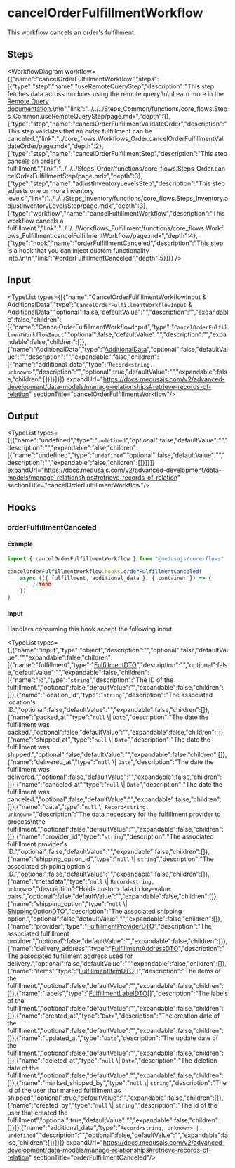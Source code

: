 
# cancelOrderFulfillmentWorkflow

This workflow cancels an order's fulfillment.

## Steps

<WorkflowDiagram workflow={{"name":"cancelOrderFulfillmentWorkflow","steps":[{"type":"step","name":"useRemoteQueryStep","description":"This step fetches data across modules using the remote query.\n\nLearn more in the [Remote Query documentation](https://docs.medusajs.com/v2/advanced-development/modules/remote-query).\n\n","link":"../../../Steps_Common/functions/core_flows.Steps_Common.useRemoteQueryStep/page.mdx","depth":1},{"type":"step","name":"cancelOrderFulfillmentValidateOrder","description":"This step validates that an order fulfillment can be canceled.","link":"../core_flows.Workflows_Order.cancelOrderFulfillmentValidateOrder/page.mdx","depth":2},{"type":"step","name":"cancelOrderFulfillmentStep","description":"This step cancels an order's fulfillment.","link":"../../../Steps_Order/functions/core_flows.Steps_Order.cancelOrderFulfillmentStep/page.mdx","depth":3},{"type":"step","name":"adjustInventoryLevelsStep","description":"This step adjusts one or more inventory levels.","link":"../../../Steps_Inventory/functions/core_flows.Steps_Inventory.adjustInventoryLevelsStep/page.mdx","depth":3},{"type":"workflow","name":"cancelFulfillmentWorkflow","description":"This workflow cancels a fulfillment.","link":"../../../Workflows_Fulfillment/functions/core_flows.Workflows_Fulfillment.cancelFulfillmentWorkflow/page.mdx","depth":4},{"type":"hook","name":"orderFulfillmentCanceled","description":"This step is a hook that you can inject custom functionality into.\n\n","link":"#orderFulfillmentCanceled","depth":5}]}} />

## Input

<TypeList types={[{"name":"CancelOrderFulfillmentWorkflowInput & AdditionalData","type":"`CancelOrderFulfillmentWorkflowInput` & [AdditionalData](../../../../types/HttpTypes/types/types.HttpTypes.AdditionalData/page.mdx)","optional":false,"defaultValue":"","description":"","expandable":false,"children":[{"name":"CancelOrderFulfillmentWorkflowInput","type":"`CancelOrderFulfillmentWorkflowInput`","optional":false,"defaultValue":"","description":"","expandable":false,"children":[]},{"name":"AdditionalData","type":"[AdditionalData](../../../../types/HttpTypes/types/types.HttpTypes.AdditionalData/page.mdx)","optional":false,"defaultValue":"","description":"","expandable":false,"children":[{"name":"additional_data","type":"`Record<string, unknown>`","description":"","optional":true,"defaultValue":"","expandable":false,"children":[]}]}]}]} expandUrl="https://docs.medusajs.com/v2/advanced-development/data-models/manage-relationships#retrieve-records-of-relation" sectionTitle="cancelOrderFulfillmentWorkflow"/>

## Output

<TypeList types={[{"name":"undefined","type":"`undefined`","optional":false,"defaultValue":"","description":"","expandable":false,"children":[{"name":"undefined","type":"`undefined`","optional":false,"defaultValue":"","description":"","expandable":false,"children":[]}]}]} expandUrl="https://docs.medusajs.com/v2/advanced-development/data-models/manage-relationships#retrieve-records-of-relation" sectionTitle="cancelOrderFulfillmentWorkflow"/>

## Hooks

### orderFulfillmentCanceled

#### Example

```ts
import { cancelOrderFulfillmentWorkflow } from "@medusajs/core-flows"

cancelOrderFulfillmentWorkflow.hooks.orderFulfillmentCanceled(
	async (({ fulfillment, additional_data }, { container }) => {
		//TODO
	})
)
```

#### Input

Handlers consuming this hook accept the following input.

<TypeList types={[{"name":"input","type":"object","description":"","optional":false,"defaultValue":"","expandable":false,"children":[{"name":"fulfillment","type":"[FulfillmentDTO](../../../../fulfillment/interfaces/fulfillment.FulfillmentDTO/page.mdx)","description":"","optional":false,"defaultValue":"","expandable":false,"children":[{"name":"id","type":"`string`","description":"The ID of the fulfillment.","optional":false,"defaultValue":"","expandable":false,"children":[]},{"name":"location_id","type":"`string`","description":"The associated location's ID.","optional":false,"defaultValue":"","expandable":false,"children":[]},{"name":"packed_at","type":"`null` \\| `Date`","description":"The date the fulfillment was packed.","optional":false,"defaultValue":"","expandable":false,"children":[]},{"name":"shipped_at","type":"`null` \\| `Date`","description":"The date the fulfillment was shipped.","optional":false,"defaultValue":"","expandable":false,"children":[]},{"name":"delivered_at","type":"`null` \\| `Date`","description":"The date the fulfillment was delivered.","optional":false,"defaultValue":"","expandable":false,"children":[]},{"name":"canceled_at","type":"`null` \\| `Date`","description":"The date the fulfillment was canceled.","optional":false,"defaultValue":"","expandable":false,"children":[]},{"name":"data","type":"`null` \\| `Record<string, unknown>`","description":"The data necessary for the fulfillment provider to process\nthe fulfillment.","optional":false,"defaultValue":"","expandable":false,"children":[]},{"name":"provider_id","type":"`string`","description":"The associated fulfillment provider's ID.","optional":false,"defaultValue":"","expandable":false,"children":[]},{"name":"shipping_option_id","type":"`null` \\| `string`","description":"The associated shipping option's ID.","optional":false,"defaultValue":"","expandable":false,"children":[]},{"name":"metadata","type":"`null` \\| `Record<string, unknown>`","description":"Holds custom data in key-value pairs.","optional":false,"defaultValue":"","expandable":false,"children":[]},{"name":"shipping_option","type":"`null` \\| [ShippingOptionDTO](../../../../fulfillment/interfaces/fulfillment.ShippingOptionDTO/page.mdx)","description":"The associated shipping option.","optional":false,"defaultValue":"","expandable":false,"children":[]},{"name":"provider","type":"[FulfillmentProviderDTO](../../../../fulfillment/interfaces/fulfillment.FulfillmentProviderDTO/page.mdx)","description":"The associated fulfillment provider.","optional":false,"defaultValue":"","expandable":false,"children":[]},{"name":"delivery_address","type":"[FulfillmentAddressDTO](../../../../fulfillment/interfaces/fulfillment.FulfillmentAddressDTO/page.mdx)","description":"The associated fulfillment address used for delivery.","optional":false,"defaultValue":"","expandable":false,"children":[]},{"name":"items","type":"[FulfillmentItemDTO](../../../../fulfillment/interfaces/fulfillment.FulfillmentItemDTO/page.mdx)[]","description":"The items of the fulfillment.","optional":false,"defaultValue":"","expandable":false,"children":[]},{"name":"labels","type":"[FulfillmentLabelDTO](../../../../fulfillment/interfaces/fulfillment.FulfillmentLabelDTO/page.mdx)[]","description":"The labels of the fulfillment.","optional":false,"defaultValue":"","expandable":false,"children":[]},{"name":"created_at","type":"`Date`","description":"The creation date of the fulfillment.","optional":false,"defaultValue":"","expandable":false,"children":[]},{"name":"updated_at","type":"`Date`","description":"The update date of the fulfillment.","optional":false,"defaultValue":"","expandable":false,"children":[]},{"name":"deleted_at","type":"`null` \\| `Date`","description":"The deletion date of the fulfillment.","optional":false,"defaultValue":"","expandable":false,"children":[]},{"name":"marked_shipped_by","type":"`null` \\| `string`","description":"The id of the user that marked fulfillment as shipped","optional":true,"defaultValue":"","expandable":false,"children":[]},{"name":"created_by","type":"`null` \\| `string`","description":"The id of the user that created the fulfillment","optional":true,"defaultValue":"","expandable":false,"children":[]}]},{"name":"additional_data","type":"`Record<string, unknown> | undefined`","description":"","optional":false,"defaultValue":"","expandable":false,"children":[]}]}]} expandUrl="https://docs.medusajs.com/v2/advanced-development/data-models/manage-relationships#retrieve-records-of-relation" sectionTitle="orderFulfillmentCanceled"/>

